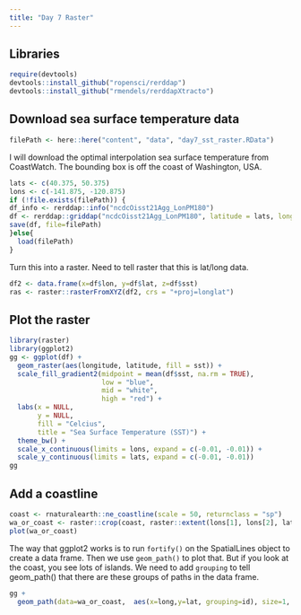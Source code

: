 ```yaml
---
title: "Day 7 Raster"
---
```


## Libraries

```r
require(devtools)
devtools::install_github("ropensci/rerddap")
devtools::install_github("rmendels/rerddapXtracto") 
```

## Download sea surface temperature data

```r
filePath <- here::here("content", "data", "day7_sst_raster.RData")
```

I will download the optimal interpolation sea surface temperature from CoastWatch. The bounding box is off the coast of Washington, USA.

```r
lats <- c(40.375, 50.375)
lons <- c(-141.875, -120.875)
if (!file.exists(filePath)) {
df_info <- rerddap::info("ncdcOisst21Agg_LonPM180")
df <- rerddap::griddap("ncdcOisst21Agg_LonPM180", latitude = lats, longitude = lons, time = c("2021-06-19", "2021-06-19"), fields = "sst")$data
save(df, file=filePath)
}else{
  load(filePath)
}
```

Turn this into a raster. Need to tell raster that this is lat/long data.
```r
df2 <- data.frame(x=df$lon, y=df$lat, z=df$sst)
ras <- raster::rasterFromXYZ(df2, crs = "+proj=longlat")
```

## Plot the raster

```r
library(raster)
library(ggplot2)
gg <- ggplot(df) +
  geom_raster(aes(longitude, latitude, fill = sst)) +
  scale_fill_gradient2(midpoint = mean(df$sst, na.rm = TRUE),
                       low = "blue",
                       mid = "white",
                       high = "red") +
  labs(x = NULL,
       y = NULL,
       fill = "Celcius",
       title = "Sea Surface Temperature (SST)") +
  theme_bw() +
  scale_x_continuous(limits = lons, expand = c(-0.01, -0.01)) +
  scale_y_continuous(limits = lats, expand = c(-0.01, -0.01))
gg
```

## Add a coastline

```r
coast <- rnaturalearth::ne_coastline(scale = 50, returnclass = "sp")
wa_or_coast <- raster::crop(coast, raster::extent(lons[1], lons[2], lats[1], lats[2]))
plot(wa_or_coast)
```

The way that ggplot2 works is to run `fortify()` on the SpatialLines object to create a data frame. Then we use `geom_path()` to plot that. But if you look at the coast, you see lots of islands. We need to add `grouping` to tell geom_path() that there are these groups of paths in the data frame.
```r
gg +
  geom_path(data=wa_or_coast,  aes(x=long,y=lat, grouping=id), size=1, na.rm=TRUE)
```